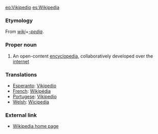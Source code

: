 [[eo:Vikipedio]] [[es:Wikipedia]]
=== Etymology ===
From ''[[wiki]]''+''[[-pedia]]''.
===Proper noun===
# An open-content [[encyclopedia]], collaboratively developed over the [[internet]]
=== Translations ===
*[[Esperanto]]: [[Vikipedio]]
*[[French]]: [[Wikipédia]]
*[[Portugese]]: [[Vikipedio]]
*[[Welsh]]: [[Wicipedia]]
=== External link ===
* [http://www.wikipedia.org/ Wikipedia home page]